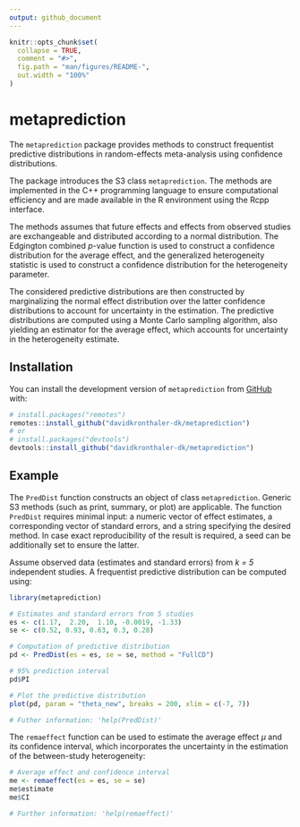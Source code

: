 ```yaml
---
output: github_document
---
```


<!-- README.md is generated from README.Rmd. Please edit that file -->
<!-- README.Rmd needs to be rendered to MD with devtools::build_readme() -->

```r
knitr::opts_chunk$set(
  collapse = TRUE,
  comment = "#>",
  fig.path = "man/figures/README-",
  out.width = "100%"
)
```

# metaprediction

<!-- badges: start -->
<!-- badges: end -->

The `metaprediction` package provides methods to construct frequentist predictive distributions in random-effects meta-analysis using confidence distributions. 

The package introduces the S3 class `metaprediction`. The methods are implemented in the C++ programming language to ensure computational efficiency and are made available in the R environment using the Rcpp interface. 

The methods assumes that future effects and effects from observed studies are exchangeable and distributed according to a normal distribution. The Edgington combined $p$-value function is used to construct a confidence distribution for the average effect, and the generalized heterogeneity statistic is used to construct a confidence distribution for the heterogeneity parameter.

The considered predictive distributions are then constructed by marginalizing the normal effect distribution over the latter confidence distributions to account for uncertainty in the estimation. The predictive distributions are computed using a Monte Carlo sampling algorithm, also yielding an estimator for the average effect, which accounts for uncertainty in the heterogeneity estimate.

## Installation

You can install the development version of `metaprediction` from [GitHub](https://github.com/) with:

``` r
# install.packages("remotes")
remotes::install_github("davidkronthaler-dk/metaprediction")
# or
# install.packages("devtools")
devtools::install_github("davidkronthaler-dk/metaprediction")
```

## Example

The `PredDist` function constructs an object of class `metaprediction`. Generic S3 methods (such as print, summary, or plot) are applicable. The function `PredDist` requires minimal input: a numeric vector of effect estimates, a corresponding vector of standard errors, and a string specifying the desired method. In case exact reproducibility of the result is required, a seed can be additionally set to ensure the latter.

Assume observed data (estimates and standard errors) from *k = 5* independent studies. A frequentist predictive distribution can be computed using:

```r
library(metaprediction)

# Estimates and standard errors from 5 studies
es <- c(1.17,  2.20,  1.10, -0.0019, -1.33) 
se <- c(0.52, 0.93, 0.63, 0.3, 0.28)

# Computation of predictive distribution
pd <- PredDist(es = es, se = se, method = "FullCD")

# 95% prediction interval
pd$PI

# Plot the predictive distribution
plot(pd, param = "theta_new", breaks = 200, xlim = c(-7, 7))

# Futher information: 'help(PredDist)'
```

The `remaeffect` function can be used to estimate the average effect $\mu$ and its confidence interval, which incorporates the uncertainty in the estimation of the between-study heterogeneity:

```r
# Average effect and confidence interval
me <- remaeffect(es = es, se = se)
me$estimate
me$CI

# Further information: 'help(remaeffect)'
```

